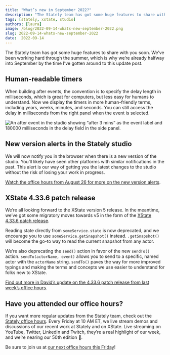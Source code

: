 ```yaml
---
title: "What’s new in September 2022?"
description: "The Stately team has got some huge features to share with you soon. Here’s what we’ve been working hard on through the summer!"
tags: [stately, xstate, studio]
authors: [laura]
image: /blog/2022-09-14-whats-new-september-2022.png
slug: 2022-09-14-whats-new-september-2022
date:  2022-09-14
---
```


The Stately team has got some huge features to share with you soon. We’ve been working hard through the summer, which is why we’re already halfway into September by the time I’ve gotten around to this update post.

<!--truncate-->

## Human-readable timers

When building after events, the convention is to specify the delay length in milliseconds, which is great for computers, but less easy for humans to understand. Now we display the timers in more human-friendly terms, including years, weeks, minutes, and seconds. You can still access the delay in milliseconds from the right panel when the event is selected.

![An after event in the studio showing “after 3 mins” as the event label and 180000 milliseconds in the delay field in the side panel.](human-readable-timers.png)

## New version alerts in the Stately studio

We will now notify you in the browser when there is a new version of the studio. You’ll likely have seen other platforms with similar notifications in the past. This alert is our way of getting you the latest changes to the studio without the risk of losing your work in progress.

[Watch the office hours from August 26 for more on the new version alerts](https://youtu.be/HI8LbL5Yu74?t=150).

## XState 4.33.6 patch release

We’re all looking forward to the XState version 5 release. In the meantime, we’ve got some migratory moves towards v5 in the form of the [XState 4.33.6 patch release](https://github.com/statelyai/xstate/releases/tag/xstate%404.33.6).

Reading state directly from `someService.state` is now deprecated, and we encourage you to use `someService.getSnapshot()` instead. `.getSnapshot()` will become the go-to way to read the current snapshot from any actor.

We’re also deprecating the `send()` action in favor of the new `sendTo()` action. `sendTo(actorName, event)` allows you to send to a specific, named actor with the `actorName` string. `sendTo()` paves the way for more improved typings and making the terms and concepts we use easier to understand for folks new to XState.

[Find out more in David’s update on the 4.33.6 patch release from last week’s office hours](https://youtu.be/H0uTQbaW9rk?t=115).

## Have you attended our office hours?

If you want more regular updates from the Stately team, check out the [Stately office hours](https://youtube.com/playlist?list=PLvWgkXBB3dd6PXbSoctwDXjWX-AQrxhds). Every Friday at 10 AM ET, we live stream demos and discussions of our recent work at Stately and on XState. Live streaming on YouTube, Twitter, LinkedIn and Twitch, they’re a real highlight of our week, and we’re nearing our 50th edition 🎉.

Be sure to join us at [our next office hours this Friday](https://www.youtube.com/watch?v=37YVzAjhDHA)!